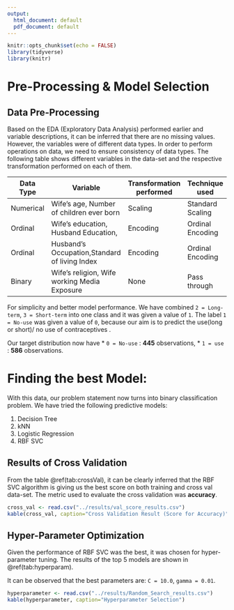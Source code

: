 ```yaml
---
output:
  html_document: default
  pdf_document: default
---
```

```r
knitr::opts_chunk$set(echo = FALSE)
library(tidyverse)
library(knitr)
```

# Pre-Processing & Model Selection 

## Data Pre-Processing

Based on the EDA (Exploratory Data Analysis) performed earlier and variable descriptions, it can be inferred that there are no missing values. However, the variables were of different data types. In order to perform operations on data, we need to ensure consistency of data types. The following table shows different variables in the data-set and the respective transformation performed on each of them.

| Data Type | Variable                                      | Transformation performed | Technique used   |
|-----------|-----------------------------------------------|--------------------------|------------------|
| Numerical | Wife's age, Number of children ever born      | Scaling                  | Standard Scaling |
| Ordinal   | Wife's education, Husband Education,          | Encoding                 | Ordinal Encoding |
| Ordinal   | Husband's Occupation,Standard of living Index | Encoding                 | Ordinal Encoding |
| Binary    | Wife's religion, Wife working Media Exposure  | None                     | Pass through     |


For simplicity and better model performance. We have combined `2 = Long-term`, `3 = Short-term` into one class and it was given a value of `1`. The label `1 = No-use` was given a value of `0`, because our aim is to predict the use(long or short)/ no use of contraceptives .

Our target distribution now have 
* `0 = No-use` : **445** observations, 
* `1 = use` : **586** observations.

# Finding the best Model:
With this data, our problem statement now turns into binary classification problem. We have tried the following predictive models:

1. Decision Tree
2. kNN
3. Logistic Regression
4. RBF SVC

## Results of Cross Validation
From the table \@ref(tab:crossVal), it can be clearly inferred that the RBF SVC algorithm is giving us the best score on both training and cross val data-set. The metric used to evaluate the cross validation was **accuracy**.


```r
cross_val <- read.csv("../results/val_score_results.csv") 
kable(cross_val, caption="Cross Validation Result (Score for Accuracy)")
```

## Hyper-Parameter Optimization
Given the performance of RBF SVC was the best, it was chosen for hyper-parameter tuning. The results of the top 5 models are shown in \@ref(tab:hyperparam). 

It can be observed that the best parameters are: `C = 10.0`, `gamma = 0.01`.

```r
hyperparameter <- read.csv("../results/Random_Search_results.csv") 
kable(hyperparameter, caption="Hyperparameter Selection")
```

